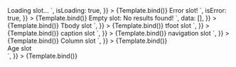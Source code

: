 
<Meta title="Components/Table/Slots" args={defaultArgs} argTypes={argTypes} />

<Canvas>
	<Story
		name="loading"
		play={defaultTest}
		args={{
			loading: `<div data-testId="slot" class="font-bold p-lg"> Loading slot... </div>`,
			isLoading: true,
		}}
	>
		{Template.bind()}
	</Story>
</Canvas>

<Canvas>
	<Story
		name="error"
		play={defaultTest}
		args={{
			error: `<div data-testId="slot" class="font-bold text-danger p-lg"> Error slot! </div>`,
			isError: true,
		}}
	>
		{Template.bind()}
	</Story>
</Canvas>

<Canvas>
	<Story
		name="empty"
		play={defaultTest}
		args={{
			empty: `<div data-testId="slot" class="font-bold p-lg"> Empty slot: No results found! </div>`,
			data: [],
		}}
	>
		{Template.bind()}
	</Story>
</Canvas>

<Canvas>
	<Story
		name="tbody"
		play={defaultTest}
		args={{
			tbody: `<div data-testId="slot" class="font-bold p-lg"> Tbody slot </div>`,
		}}
	>
		{Template.bind()}
	</Story>
</Canvas>

<Canvas>
	<Story
		name="tfoot"
		play={defaultTest}
		args={{
			tfoot: `<div data-testId="slot" class="font-bold p-lg"> tfoot slot </div>`,
		}}
	>
		{Template.bind()}
	</Story>
</Canvas>

<Canvas>
	<Story
		name="caption"
		play={defaultTest}
		args={{
			caption: `<div data-testId="slot" class="font-bold p-lg"> caption slot </div>`,
		}}
	>
		{Template.bind()}
	</Story>
</Canvas>

<Canvas>
	<Story
		name="navigation"
		play={defaultTest}
		args={{
			navigation: `<div data-testId="slot" class="font-bold p-lg"> navigation slot </div>`,
		}}
	>
		{Template.bind()}
	</Story>
</Canvas>

<Canvas>
	<Story
		name="col"
		play={defaultTest}
		args={{
			col: `<div data-testId="slot" class="font-bold p-lg"> Column slot </div>`,
		}}
	>
		{Template.bind()}
	</Story>
</Canvas>

<Canvas>
	<Story
		name="col::age"
		play={defaultTest}
		args={{
			'col::age': `
                <div role="status" class="vv-badge" style="height: 40px;">
                    <div data-testId="slot" class="font-bold p-lg"> Age slot </div>
                </div>
            `,
		}}
	>
		{Template.bind()}
	</Story>
</Canvas>
